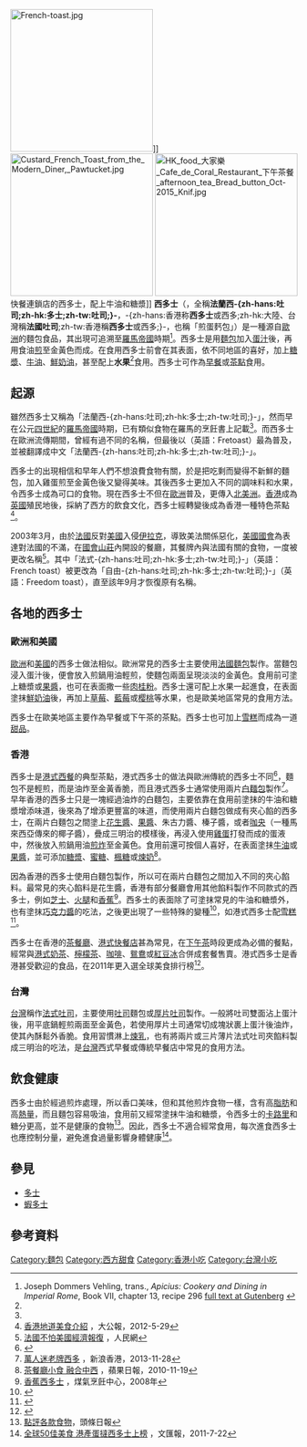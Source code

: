 {{noteTA
|t=zh-hans:法国吐司;zh-hk:西多士;zh-tw:法式土司;
|1=zh-hans:法国吐司;zh-hk:西多士;zh-tw:法式土司;
|2=zh-hans:吐司;zh-hk:多士;zh-tw:土司;
}}
[[File:French-toast.jpg|250px]]]]
[[File:Custard_French_Toast_from_the_Modern_Diner,_Pawtucket.jpg|250px]]
[[File:HK_food_大家樂_Cafe_de_Coral_Restaurant_下午茶餐_afternoon_tea_Bread_button_Oct-2015_Knif.jpg|250px]]快餐連鎖店的西多士，配上牛油和糖漿]]
'''西多士'''（{{lang-en|'''French toast'''}}，全稱'''法蘭西-{zh-hans:吐司;zh-hk:多士;zh-tw:吐司;}-'''，-{zh-hans:香港称'''西多士'''或西多;zh-hk:大陸、台灣稱'''法國吐司''';zh-tw:香港稱'''西多士'''或西多;}-，也稱「煎蛋麫包」）是一種源自[[歐洲|歐洲]]的麵包食品，其出現可追溯至[[羅馬帝國|羅馬帝國]]時期<ref name="gutenberg-1">Joseph Dommers Vehling, trans., ''Apicius: Cookery and Dining in Imperial Rome'', Book VII, chapter 13, recipe 296 [http://www.gutenberg.org/files/29728/29728-h/29728-h.htm#bkvii_chxiii full text at Gutenberg] {{Wayback|url=http://www.gutenberg.org/files/29728/29728-h/29728-h.htm#bkvii_chxiii |date=20170523053819 }}</ref>。西多士是用[[麵包|麵包]]加入[[雞蛋|蛋汁]]後，再用食油[[煎|煎]]至金黃色而成。在食用西多士前會在其表面，依不同地區的喜好，加上[[糖漿|糖漿]]、[[牛油|牛油]]、[[鮮奶油|鮮奶油]]，甚至配上'''水果'''<ref name="sina-hk-1" />食用。西多士可作為[[早餐|早餐]]或[[茶點|茶點]]食用。

==起源==
雖然西多士又稱為「法蘭西-{zh-hans:吐司;zh-hk:多士;zh-tw:吐司;}-」，然而早在公元[[四世紀|四世紀]]的[[羅馬帝國|羅馬帝國]]時期，已有類似食物在羅馬的烹飪書上記載<ref name="gutenberg-1" />。而西多士在歐洲流傳期間，曾經有過不同的名稱，但最後以（英語：Fretoast）最為普及，並被翻譯成中文「法蘭西-{zh-hans:吐司;zh-hk:多士;zh-tw:吐司;}-」。

西多士的出現相信和早年人們不想浪費食物有關，於是把吃剩而變得不新鮮的麵包，加入雞蛋煎至金黃色後又變得美味。其後西多士更加入不同的調味料和水果，令西多士成為可口的食物。現在西多士不但在[[歐洲|歐洲]]普及，更傳入[[北美洲|北美洲]]。[[香港|香港]]成為[[英國|英國]]殖民地後，採納了西方的飲食文化，西多士經轉變後成為香港一種特色茶點<ref name="takungpao-1">[http://news.takungpao.com.hk/hkol/travel/2012-05/308028.html 香港地道美食介紹] {{Wayback|url=http://news.takungpao.com.hk/hkol/travel/2012-05/308028.html |date=20150415153151 }}，大公報，2012-5-29</ref>。

2003年3月，由於[[法國|法國]]反對[[美國|美國]]入侵[[伊拉克|伊拉克]]，導致美法關係惡化，[[美國國會|美國國會]]為表達對法國的不滿，在[[國會山莊|國會山莊]]內開設的餐廳，其餐牌內與法國有關的食物，一度被更改名稱<ref name="people-1">[http://www.people.com.cn/BIG5/paper68/8742/816961.html 法國不怕美國經濟報復] {{Wayback|url=http://www.people.com.cn/BIG5/paper68/8742/816961.html |date=20160304050758 }}，人民網</ref>。其中「法式-{zh-hans:吐司;zh-hk:多士;zh-tw:吐司;}-」（英語：French toast）被更改為「自由-{zh-hans:吐司;zh-hk:多士;zh-tw:吐司;}-」（英語：Freedom toast），直至該年9月才恢復原有名稱。

==各地的西多士==
===歐洲和美國===
[[歐洲|歐洲]]和[[美國|美國]]的西多士做法相似。歐洲常見的西多士主要使用[[法國麵包|法國麵包]]製作。當麵包浸入蛋汁後，便會放入煎鍋用油輕煎，使麵包兩面呈現淡淡的金黃色。食用前可塗上糖漿或[[果醬|果醬]]，也可在表面撒一些[[肉桂|肉桂粉]]。西多士還可配上水果一起進食，在表面塗抹[[鮮奶油|鮮奶油]]後，再加上[[草莓|草莓]]、[[藍莓|藍莓]]或[[樱桃|樱桃]]等水果，也是歐美地區常見的食用方法。

西多士在歐美地區主要作為早餐或下午茶的茶點。西多士也可加上[[雪糕|雪糕]]而成為一道[[甜品|甜品]]。

===香港===
西多士是[[港式西餐|港式西餐]]的典型茶點，港式西多士的做法與歐洲傳統的西多士不同<ref name="從法國風情到香港滋味">{{cite news |title=邪惡美食西多士：從法國風情到香港滋味 |url=https://theinitium.com/article/20160906-city-arnault-10-things-I-love-about-hk/ |accessdate=2021-06-06 |work=端傳媒 |date=2016-09-06 |archiveurl=https://archive.ph/9B9ow |archivedate=2021-06-06 |deadurl=no }}</ref>，麵包不是輕煎，而是油炸至金黃香脆，而且港式西多士通常使用兩片[[白麵包|白麵包]]製作<ref name="sina-hk-1">[http://news.sina.com.hk/news/20131128/-23-3127937/1.html 萬人迷老牌西多] {{Wayback|url=http://news.sina.com.hk/news/20131128/-23-3127937/1.html |date=20140223051414 }}，新浪香港，2013-11-28</ref>。早年香港的西多士只是一塊經過油炸的白麵包，主要依靠在食用前塗抹的牛油和糖漿增添味道，後來為了增添更豐富的味道，而使用兩片白麵包做成有夾心餡的西多士，在兩片白麵包之間塗上[[花生醬|花生醬]]、[[果醬|果醬]]、朱古力醬、榛子醬，或者[[咖央|咖央]]（一種馬來西亞傳來的椰子醬），疊成三明治的模樣後，再浸入使用[[雞蛋|雞蛋]]打發而成的蛋液中，然後放入煎鍋用油[[煎|煎]][[炸|炸]]至金黃色。食用前還可按個人喜好，在表面塗抹[[牛油|牛油]]或[[果醬|果醬]]，並可添加[[糖漿|糖漿]]、[[蜜糖|蜜糖]]、[[楓糖|楓糖]]或[[煉奶|煉奶]]<ref name="apple-1">[http://www.appledaily.com.tw/appledaily/article/supplement/20101119/32972174/ 茶餐廳小食 融合中西] {{Wayback|url=http://www.appledaily.com.tw/appledaily/article/supplement/20101119/32972174/ |date=20170202005723 }}，蘋果日報，2010-11-19</ref>。

因為香港的西多士使用白麵包製作，所以可在兩片白麵包之間加入不同的夾心餡料。最常見的夾心餡料是花生醬，香港有部分餐廳會用其他餡料製作不同款式的西多士，例如[[芝士|芝士]]、[[火腿|火腿]]和[[香蕉|香蕉]]<ref name="towngascooking-1">[http://www.towngascooking.com/Chi/recipe/index.asp?recipe_uid=491&page_type=popup&category_select_uid=101&category_uid=209 香蕉西多士] {{Wayback|url=http://www.towngascooking.com/Chi/recipe/index.asp?recipe_uid=491&page_type=popup&category_select_uid=101&category_uid=209 |date=20140225230400 }}，煤氣烹飪中心，2008年</ref>。西多士的表面除了可塗抹常見的牛油和糖漿外，也有塗抹[[巧克力|巧克力醬]]的吃法，之後更出現了一些特殊的變種<ref>{{cite web|url=https://www.hk01.com/%E5%91%A8%E5%A0%B1/493594/%E7%B6%B2%E7%B4%85%E6%89%93%E5%8D%A1%E6%99%92%E5%9C%96-%E6%80%A7%E5%83%B9%E6%AF%94%E9%AB%98-%E6%B8%AF%E5%BC%8F%E9%A4%90%E9%A3%B2%E4%B9%9F%E8%BF%8E%E4%BE%86%E7%86%B1%E7%88%86%E6%99%82%E4%BB%A3|title=網紅打卡晒圖 性價比高 港式餐飲也迎來熱爆時代|publisher=[[香港01|香港01]]|date=2020-07-04|quote=譬如「漏奶華」這種指定要吃的爆款，在厚多士上灑阿華田粉和淋奶，一種怎樣說來，都是迎接網紅晒圖時代的飲食發明。|accessdate=2021-02-26|archive-date=2020-08-26|archive-url=https://web.archive.org/web/20200826133013/https://www.hk01.com/%E5%91%A8%E5%A0%B1/493594/%E7%B6%B2%E7%B4%85%E6%89%93%E5%8D%A1%E6%99%92%E5%9C%96-%E6%80%A7%E5%83%B9%E6%AF%94%E9%AB%98-%E6%B8%AF%E5%BC%8F%E9%A4%90%E9%A3%B2%E4%B9%9F%E8%BF%8E%E4%BE%86%E7%86%B1%E7%88%86%E6%99%82%E4%BB%A3|dead-url=no}}</ref>，如港式西多士配[[雪糕|雪糕]]<ref name="厚西多士伴雪糕">{{cite web |title=男神女神西多？元朗超厚西多士伴雪糕～超多餡料好滿足！ |url=https://holiday.presslogic.com/article/30748/%E7%94%B7%E7%A5%9E%E5%A5%B3%E7%A5%9E%E8%A5%BF%E5%A4%9A-%E5%85%83%E6%9C%97%E8%B6%85%E5%8E%9A%E8%A5%BF%E5%A4%9A%E5%A3%AB%E4%BC%B4%E9%9B%AA%E7%B3%95-%E8%B6%85%E5%A4%9A%E9%A4%A1%E6%96%99%E5%A5%BD%E6%BB%BF%E8%B6%B3- |accessdate=2021-06-06|archive-date=2021-06-06|archive-url=https://archive.ph/wip/AYxOI|dead-url=no}}</ref>。

西多士在香港的[[茶餐廳|茶餐廳]]、[[港式快餐|港式快餐店]]甚為常見，在[[下午茶|下午茶]]時段更成為必備的餐點，經常與[[港式奶茶|港式奶茶]]、[[檸檬茶|檸檬茶]]、[[咖啡|咖啡]]、[[鴛鴦_(飲料)|鴛鴦]]或[[紅豆冰|紅豆冰]]合併成套餐售賣。港式西多士是香港甚受歡迎的食品，在2011年更入選全球美食排行榜<ref name="港式蛋撻西多膺人間美食">{{cite news |title=CNNGo網選全球五十大 港式蛋撻西多膺人間美食 |url=https://hk.news.yahoo.com/cnngo%E7%B6%B2%E9%81%B8%E5%85%A8%E7%90%83%E4%BA%94%E5%8D%81%E5%A4%A7-%E6%B8%AF%E5%BC%8F%E8%9B%8B%E6%92%BB%E8%A5%BF%E5%A4%9A%E8%86%BA%E4%BA%BA%E9%96%93%E7%BE%8E%E9%A3%9F-221025261.html |accessdate=2021-06-01 |work=星島日報 |date=2011-07-22|archivedate=2021-06-01 |archiveurl=https://archive.ph/jJ0jq |deadurl=no }}</ref>。

===台灣===
[[台灣|台灣]]稱作[[法式吐司|法式吐司]]，主要使用[[吐司|吐司]]麵包或[[厚片吐司|厚片吐司]]製作。一般將吐司雙面沾上蛋汁後，用平底鍋輕煎兩面至金黃色，若使用厚片土司通常切成塊狀裹上蛋汁後油炸，使其內酥鬆外香脆。食用習慣淋上[[煉乳|煉乳]]，也有將兩片或三片薄片法式吐司夾餡料製成三明治的吃法，是[[台灣|台灣]]西式早餐或傳統早餐店中常見的食用方法。

==飲食健康==
西多士由於經過煎炸處理，所以香口美味，但和其他煎炸食物一樣，含有高[[脂肪|脂肪]]和高[[熱量|熱量]]，而且麵包容易吸油，食用前又經常塗抹牛油和糖漿，令西多士的[[卡路里|卡路里]]和糖分更高，並不是健康的食物<ref name="headline-1">[http://hd.stheadline.com/living/living_content.asp?contid=98334&srctype=g 點評各款食物]，頭條日報</ref>。因此，西多士不適合經常食用，每次進食西多士也應控制分量，避免進食過量影響身體健康<ref name="wenweipo-1">[http://paper.wenweipo.com/2011/07/22/YO1107220013.htm 全球50佳美食 港產蛋撻西多士上榜] {{Wayback|url=http://paper.wenweipo.com/2011/07/22/YO1107220013.htm |date=20201126102325 }}，文匯報，2011-7-22</ref>。

==參見==
* [[多士|多士]]
* [[蝦多士|蝦多士]]

==參考資料==
{{reflist|2}}

{{wikibooks|食谱/法式吐司}}
{{commons category|French toast}}
{{commons category|French toast of Hong Kong|香港的西多士}}

[[Category:麵包|Category:麵包]]
[[Category:西方甜食|Category:西方甜食]]
[[Category:香港小吃|Category:香港小吃]]
[[Category:台灣小吃|Category:台灣小吃]]